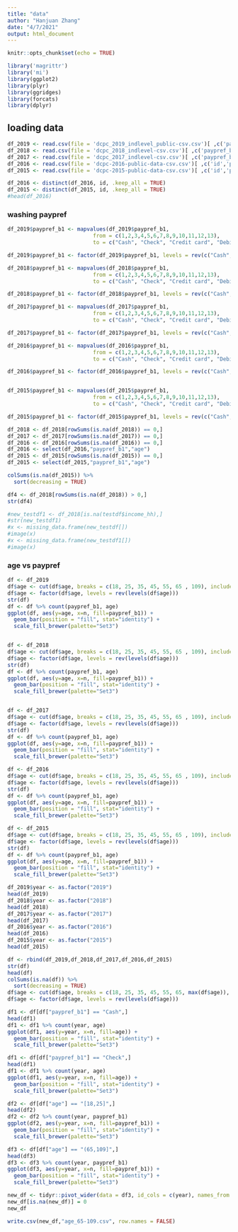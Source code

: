 ```yaml
---
title: "data"
author: "Hanjuan Zhang"
date: "4/7/2021"
output: html_document
---
```


```r
knitr::opts_chunk$set(echo = TRUE)
```

```r
library('magrittr')
library('mi')
library(ggplot2)
library(plyr)
library(ggridges)
library(forcats)
library(dplyr)
```

## loading data
```r
df_2019 <- read.csv(file = 'dcpc_2019_indlevel_public-csv.csv')[ ,c('paypref_b1', 'age')]
df_2018 <- read.csv(file = 'dcpc_2018_indlevel-csv.csv')[ ,c('paypref_b1', 'age')]
df_2017 <- read.csv(file = 'dcpc_2017_indlevel-csv.csv')[ ,c('paypref_b1', 'age')]
df_2016 <- read.csv(file = 'dcpc-2016-public-data-csv.csv')[ ,c('id','paypref_b1', 'age')]
df_2015 <- read.csv(file = 'dcpc-2015-public-data-csv.csv')[ ,c('id','paypref_b1', 'age')]
```

```r
df_2016 <- distinct(df_2016, id, .keep_all = TRUE)
df_2015 <- distinct(df_2015, id, .keep_all = TRUE)
#head(df_2016)
```

### washing paypref
```r
df_2019$paypref_b1 <- mapvalues(df_2019$paypref_b1,
                           from = c(1,2,3,4,5,6,7,8,9,10,11,12,13),
                           to = c("Cash", "Check", "Credit card", "Debit card", "Prepaid/gift/EBT card", "Bank account number payment", "Online banking bill payment", "Money order", "Traveler’s check", "PayPal", "Account-to-account transfer", "Mobile phone payment", "Other payment method"))

df_2019$paypref_b1 <- factor(df_2019$paypref_b1, levels = rev(c("Cash", "Check", "Money order", "Debit card", "Credit card", "Prepaid/gift/EBT card", "Bank account number payment", "Online banking bill payment", "Traveler’s check", "PayPal", "Account-to-account transfer", "Mobile phone payment", "Other payment method")))

df_2018$paypref_b1 <- mapvalues(df_2018$paypref_b1,
                           from = c(1,2,3,4,5,6,7,8,9,10,11,12,13),
                           to = c("Cash", "Check", "Credit card", "Debit card", "Prepaid/gift/EBT card", "Bank account number payment", "Online banking bill payment", "Money order", "Traveler’s check", "PayPal", "Account-to-account transfer", "Mobile phone payment", "Other payment method"))

df_2018$paypref_b1 <- factor(df_2018$paypref_b1, levels = rev(c("Cash", "Check", "Money order", "Debit card", "Credit card", "Prepaid/gift/EBT card", "Bank account number payment", "Online banking bill payment", "Traveler’s check", "PayPal", "Account-to-account transfer", "Mobile phone payment", "Other payment method")))

df_2017$paypref_b1 <- mapvalues(df_2017$paypref_b1,
                           from = c(1,2,3,4,5,6,7,8,9,10,11,12,13),
                           to = c("Cash", "Check", "Credit card", "Debit card", "Prepaid/gift/EBT card", "Bank account number payment", "Online banking bill payment", "Money order", "Traveler’s check", "PayPal", "Account-to-account transfer", "Mobile phone payment", "Other payment method"))

df_2017$paypref_b1 <- factor(df_2017$paypref_b1, levels = rev(c("Cash", "Check", "Money order", "Debit card", "Credit card", "Prepaid/gift/EBT card", "Bank account number payment", "Online banking bill payment", "Traveler’s check", "PayPal", "Account-to-account transfer", "Mobile phone payment", "Other payment method")))

df_2016$paypref_b1 <- mapvalues(df_2016$paypref_b1,
                           from = c(1,2,3,4,5,6,7,8,9,10,11,12,13),
                           to = c("Cash", "Check", "Credit card", "Debit card", "Prepaid/gift/EBT card", "Bank account number payment", "Online banking bill payment", "Money order", "Traveler’s check", "PayPal", "Account-to-account transfer", "Mobile phone payment", "Other payment method"))

df_2016$paypref_b1 <- factor(df_2016$paypref_b1, levels = rev(c("Cash", "Check", "Money order", "Debit card", "Credit card", "Prepaid/gift/EBT card", "Bank account number payment", "Online banking bill payment", "Traveler’s check", "PayPal", "Account-to-account transfer", "Mobile phone payment", "Other payment method")))


df_2015$paypref_b1 <- mapvalues(df_2015$paypref_b1,
                           from = c(1,2,3,4,5,6,7,8,9,10,11,12,13),
                           to = c("Cash", "Check", "Credit card", "Debit card", "Prepaid/gift/EBT card", "Bank account number payment", "Online banking bill payment", "Money order", "Traveler’s check", "PayPal", "Account-to-account transfer", "Mobile phone payment", "Other payment method"))

df_2015$paypref_b1 <- factor(df_2015$paypref_b1, levels = rev(c("Cash", "Check", "Money order", "Debit card", "Credit card", "Prepaid/gift/EBT card", "Bank account number payment", "Online banking bill payment", "Traveler’s check", "PayPal", "Account-to-account transfer", "Mobile phone payment", "Other payment method")))

```
```r
df_2018 <- df_2018[rowSums(is.na(df_2018)) == 0,]
df_2017 <- df_2017[rowSums(is.na(df_2017)) == 0,]
df_2016 <- df_2016[rowSums(is.na(df_2016)) == 0,]
df_2016 <- select(df_2016,"paypref_b1","age")
df_2015 <- df_2015[rowSums(is.na(df_2015)) == 0,]
df_2015 <- select(df_2015,"paypref_b1","age")
```


```r
colSums(is.na(df_2015)) %>%  
  sort(decreasing = TRUE)

df4 <- df_2018[rowSums(is.na(df_2018)) > 0,]
str(df4)

#new_testdf1 <- df_2018[is.na(testdf$income_hh),]
#str(new_testdf1)
#x <- missing_data.frame(new_testdf[])
#image(x)
#x <- missing_data.frame(new_testdf1[])
#image(x)

```

### age vs paypref

```r
df <- df_2019
df$age <- cut(df$age, breaks = c(18, 25, 35, 45, 55, 65 , 109), include.lowest = TRUE)
df$age <- factor(df$age, levels = rev(levels(df$age)))
str(df)
df <- df %>% count(paypref_b1, age)
ggplot(df, aes(y=age, x=n, fill=paypref_b1)) + 
  geom_bar(position = "fill", stat="identity") +
  scale_fill_brewer(palette="Set3")


df <- df_2018
df$age <- cut(df$age, breaks = c(18, 25, 35, 45, 55, 65 , 109), include.lowest = TRUE)
df$age <- factor(df$age, levels = rev(levels(df$age)))
str(df)
df <- df %>% count(paypref_b1, age)
ggplot(df, aes(y=age, x=n, fill=paypref_b1)) + 
  geom_bar(position = "fill", stat="identity") +
  scale_fill_brewer(palette="Set3")


df <- df_2017
df$age <- cut(df$age, breaks = c(18, 25, 35, 45, 55, 65 , 109), include.lowest = TRUE)
df$age <- factor(df$age, levels = rev(levels(df$age)))
str(df)
df <- df %>% count(paypref_b1, age)
ggplot(df, aes(y=age, x=n, fill=paypref_b1)) + 
  geom_bar(position = "fill", stat="identity") +
  scale_fill_brewer(palette="Set3")

df <- df_2016
df$age <- cut(df$age, breaks = c(18, 25, 35, 45, 55, 65 , 109), include.lowest = TRUE)
df$age <- factor(df$age, levels = rev(levels(df$age)))
str(df)
df <- df %>% count(paypref_b1, age)
ggplot(df, aes(y=age, x=n, fill=paypref_b1)) + 
  geom_bar(position = "fill", stat="identity") +
  scale_fill_brewer(palette="Set3")

df <- df_2015
df$age <- cut(df$age, breaks = c(18, 25, 35, 45, 55, 65 , 109), include.lowest = TRUE)
df$age <- factor(df$age, levels = rev(levels(df$age)))
str(df)
df <- df %>% count(paypref_b1, age)
ggplot(df, aes(y=age, x=n, fill=paypref_b1)) + 
  geom_bar(position = "fill", stat="identity") +
  scale_fill_brewer(palette="Set3")
```
```r
df_2019$year <- as.factor("2019") 
head(df_2019)
df_2018$year <- as.factor("2018") 
head(df_2018)
df_2017$year <- as.factor("2017") 
head(df_2017)
df_2016$year <- as.factor("2016") 
head(df_2016)
df_2015$year <- as.factor("2015") 
head(df_2015)
```
```r
df <- rbind(df_2019,df_2018,df_2017,df_2016,df_2015)
str(df)
head(df)
colSums(is.na(df)) %>%  
  sort(decreasing = TRUE)
df$age <- cut(df$age, breaks = c(18, 25, 35, 45, 55, 65, max(df$age)), include.lowest = TRUE)
df$age <- factor(df$age, levels = rev(levels(df$age)))
```

```r
df1 <- df[df["paypref_b1"] == "Cash",]
head(df1)
df1 <- df1 %>% count(year, age)
ggplot(df1, aes(y=year, x=n, fill=age)) + 
  geom_bar(position = "fill", stat="identity") +
  scale_fill_brewer(palette="Set3") 

df1 <- df[df["paypref_b1"] == "Check",]
head(df1)
df1 <- df1 %>% count(year, age)
ggplot(df1, aes(y=year, x=n, fill=age)) + 
  geom_bar(position = "fill", stat="identity") +
  scale_fill_brewer(palette="Set3") 

df2 <- df[df["age"] == "[18,25]",]
head(df2)
df2 <- df2 %>% count(year, paypref_b1)
ggplot(df2, aes(y=year, x=n, fill=paypref_b1)) + 
  geom_bar(position = "fill", stat="identity") +
  scale_fill_brewer(palette="Set3")

df3 <- df[df["age"] == "(65,109]",]
head(df3)
df3 <- df3 %>% count(year, paypref_b1)
ggplot(df3, aes(y=year, x=n, fill=paypref_b1)) + 
  geom_bar(position = "fill", stat="identity") +
  scale_fill_brewer(palette="Set3")
```



```r
new_df <- tidyr::pivot_wider(data = df3, id_cols = c(year), names_from = paypref_b1, values_from = n, values_fn = sum)
new_df[is.na(new_df)] = 0
new_df
```

```r
write.csv(new_df,"age_65-109.csv", row.names = FALSE)
```

